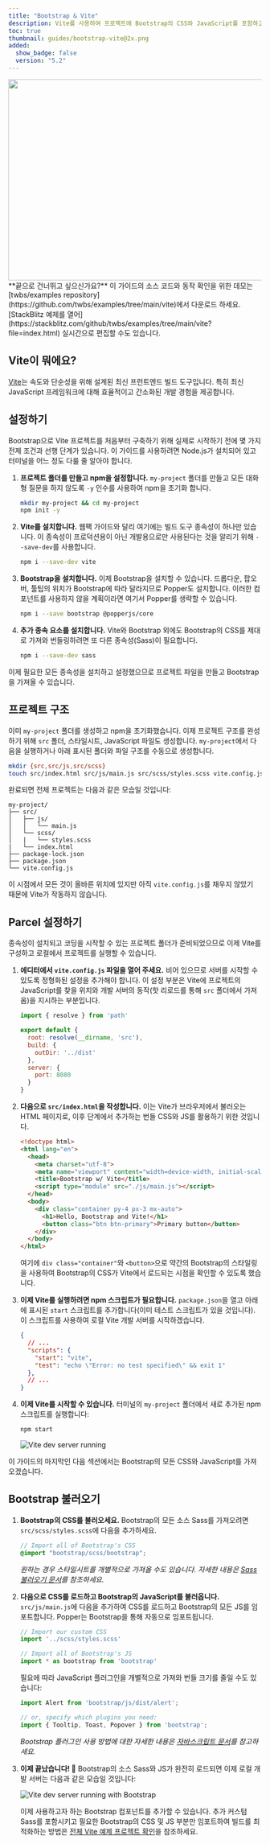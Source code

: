 ```yaml
---
title: "Bootstrap & Vite"
description: Vite를 사용하여 프로젝트에 Bootstrap의 CSS와 JavaScript를 포함하고 번들링하는 방법에 대한 공식 가이드입니다.
toc: true
thumbnail: guides/bootstrap-vite@2x.png
added:
  show_badge: false
  version: "5.2"
---
```


<img class="d-block mx-auto mb-4 img-fluid rounded-3" srcset="/docs/[[config:docs_version]]/assets/img/guides/bootstrap-vite.png, /docs/[[config:docs_version]]/assets/img/guides/bootstrap-vite@2x.png 2x" src="/docs/[[config:docs_version]]/assets/img/guides/bootstrap-vite.png" width="800" height="400" alt="" />

<Callout>
**끝으로 건너뛰고 싶으신가요?** 이 가이드의 소스 코드와 동작 확인을 위한 데모는 [twbs/examples repository](https://github.com/twbs/examples/tree/main/vite)에서 다운로드 하세요. [StackBlitz 예제를 열어](https://stackblitz.com/github/twbs/examples/tree/main/vite?file=index.html) 실시간으로 편집할 수도 있습니다.
</Callout>

## Vite이 뭐에요?

[Vite](https://vite.dev/)는 속도와 단순성을 위해 설계된 최신 프런트엔드 빌드 도구입니다. 특히 최신 JavaScript 프레임워크에 대해 효율적이고 간소화된 개발 경험을 제공합니다.

## 설정하기

Bootstrap으로 Vite 프로젝트를 처음부터 구축하기 위해 실제로 시작하기 전에 몇 가지 전제 조건과 선행 단계가 있습니다. 이 가이드를 사용하려면 Node.js가 설치되어 있고 터미널을 어느 정도 다룰 줄 알아야 합니다.

1. **프로젝트 폴더를 만들고 npm을 설정합니다.** `my-project` 폴더를 만들고 모든 대화형 질문을 하지 않도록 `-y` 인수를 사용하여 npm을 초기화 합니다.

   ```sh
   mkdir my-project && cd my-project
   npm init -y
   ```

2. **Vite를 설치합니다.** 웹팩 가이드와 달리 여기에는 빌드 도구 종속성이 하나만 있습니다. 이 종속성이 프로덕션용이 아닌 개발용으로만 사용된다는 것을 알리기 위해 `--save-dev`를 사용합니다.

   ```sh
   npm i --save-dev vite
   ```

3. **Bootstrap을 설치합니다.** 이제 Bootstrap을 설치할 수 있습니다. 드롭다운, 팝오버, 툴팁의 위치가 Bootstrap에 따라 달라지므로 Popper도 설치합니다. 이러한 컴포넌트를 사용하지 않을 계획이라면 여기서 Popper를 생략할 수 있습니다.

   ```sh
   npm i --save bootstrap @popperjs/core
   ```
4. **추가 종속 요소를 설치합니다.** Vite와 Bootstrap 외에도 Bootstrap의 CSS를 제대로 가져와 번들링하려면 또 다른 종속성(Sass)이 필요합니다.

   ```sh
   npm i --save-dev sass
   ```

이제 필요한 모든 종속성을 설치하고 설정했으므로 프로젝트 파일을 만들고 Bootstrap을 가져올 수 있습니다.

## 프로젝트 구조

이미 `my-project` 폴더를 생성하고 npm을 초기화했습니다. 이제 프로젝트 구조를 완성하기 위해 `src` 폴더, 스타일시트, JavaScript 파일도 생성합니다. `my-project`에서 다음을 실행하거나 아래 표시된 폴더와 파일 구조를 수동으로 생성합니다.

```sh
mkdir {src,src/js,src/scss}
touch src/index.html src/js/main.js src/scss/styles.scss vite.config.js
```

완료되면 전체 프로젝트는 다음과 같은 모습일 것입니다:

```text
my-project/
├── src/
│   ├── js/
│   │   └── main.js
│   └── scss/
│   |   └── styles.scss
|   └── index.html
├── package-lock.json
├── package.json
└── vite.config.js
```

이 시점에서 모든 것이 올바른 위치에 있지만 아직 `vite.config.js`를 채우지 않았기 때문에 Vite가 작동하지 않습니다.

## Parcel 설정하기

종속성이 설치되고 코딩을 시작할 수 있는 프로젝트 폴더가 준비되었으므로 이제 Vite를 구성하고 로컬에서 프로젝트를 실행할 수 있습니다.

1. **에디터에서 `vite.config.js` 파일을 열어 주세요.** 비어 있으므로 서버를 시작할 수 있도록 정형화된 설정을 추가해야 합니다. 이 설정 부분은 Vite에 프로젝트의 JavaScript를 찾을 위치와 개발 서버의 동작(핫 리로드를 통해 `src` 폴더에서 가져옴)을 지시하는 부분입니다.

   
   ```js
   import { resolve } from 'path'

   export default {
     root: resolve(__dirname, 'src'),
     build: {
       outDir: '../dist'
     },
     server: {
       port: 8080
     }
   }
   ```

2. **다음으로 `src/index.html`을 작성합니다.** 이는 Vite가 브라우저에서 불러오는 HTML 페이지로, 이후 단계에서 추가하는 번들 CSS와 JS를 활용하기 위한 것입니다.

   ```html
   <!doctype html>
   <html lang="en">
     <head>
       <meta charset="utf-8">
       <meta name="viewport" content="width=device-width, initial-scale=1">
       <title>Bootstrap w/ Vite</title>
       <script type="module" src="./js/main.js"></script>
     </head>
     <body>
       <div class="container py-4 px-3 mx-auto">
         <h1>Hello, Bootstrap and Vite!</h1>
         <button class="btn btn-primary">Primary button</button>
       </div>
     </body>
   </html>
   ```

   여기에 `div class="container"`와 `<button>`으로 약간의 Bootstrap의 스타일링을 사용하여 Bootstrap의 CSS가 Vite에서 로드되는 시점을 확인할 수 있도록 했습니다.

3. **이제 Vite를 실행하려면 npm 스크립트가 필요합니다.** `package.json`을 열고 아래에 표시된 `start` 스크립트를 추가합니다(이미 테스트 스크립트가 있을 것입니다). 이 스크립트를 사용하여 로컬 Vite 개발 서버를 시작하겠습니다.

   ```json
   {
     // ...
     "scripts": {
       "start": "vite",
       "test": "echo \"Error: no test specified\" && exit 1"
     },
     // ...
   }
   ```

4. **이제 Vite를 시작할 수 있습니다.** 터미널의 `my-project` 폴더에서 새로 추가된 npm 스크립트를 실행합니다:

   ```sh
   npm start
   ```

   <img class="img-fluid" src="/docs/[[config:docs_version]]/assets/img/guides/vite-dev-server.png" alt="Vite dev server running" />

이 가이드의 마지막인 다음 섹션에서는 Bootstrap의 모든 CSS와 JavaScript를 가져오겠습니다.

## Bootstrap 불러오기

1. **Bootstrap의 CSS를 불러오세요.** Bootstrap의 모든 소스 Sass를 가져오려면 `src/scss/styles.scss`에 다음을 추가하세요.

   ```scss
   // Import all of Bootstrap's CSS
   @import "bootstrap/scss/bootstrap";
   ```

   *원하는 경우 스타일시트를 개별적으로 가져올 수도 있습니다. 자세한 내용은 [Sass 불러오기 문서]([[docsref:/customize/sass#importing]])를 참조하세요.*

2. **다음으로 CSS를 로드하고 Bootstrap의 JavaScript를 불러옵니다.** `src/js/main.js`에 다음을 추가하여 CSS를 로드하고 Bootstrap의 모든 JS를 임포트합니다. Popper는 Bootstrap을 통해 자동으로 임포트됩니다.

   
   ```js
   // Import our custom CSS
   import '../scss/styles.scss'

   // Import all of Bootstrap's JS
   import * as bootstrap from 'bootstrap'
   ```

   필요에 따라 JavaScript 플러그인을 개별적으로 가져와 번들 크기를 줄일 수도 있습니다:

   
   ```js
   import Alert from 'bootstrap/js/dist/alert';

   // or, specify which plugins you need:
   import { Tooltip, Toast, Popover } from 'bootstrap';
   ```

   *Bootstrap 플러그인 사용 방법에 대한 자세한 내용은 [자바스크립트 문서]([[docsref:/getting-started/javascript/]])를 참고하세요.*

3. **이제 끝났습니다! 🎉** Bootstrap의 소스 Sass와 JS가 완전히 로드되면 이제 로컬 개발 서버는 다음과 같은 모습일 것입니다:

   <img class="img-fluid" src="/docs/[[config:docs_version]]/assets/img/guides/vite-dev-server-bootstrap.png" alt="Vite dev server running with Bootstrap" />

   이제 사용하고자 하는 Bootstrap 컴포넌트를 추가할 수 있습니다. 추가 커스텀 Sass를 포함시키고 필요한 Bootstrap의 CSS 및 JS 부분만 임포트하여 빌드를 최적화하는 방법은 [전체 Vite 예제 프로젝트 확인](https://github.com/twbs/examples/tree/main/vite)을 참조하세요.

<GuideFooter />
